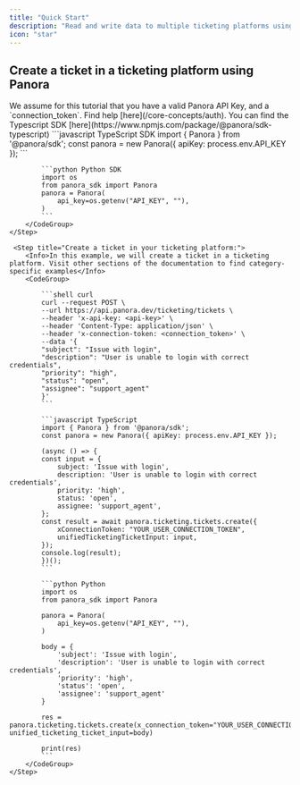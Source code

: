 ```yaml
---
title: "Quick Start"
description: "Read and write data to multiple ticketing platforms using a single API"
icon: "star"
---
```


## Create a ticket in a ticketing platform using Panora

<Check>
  We assume for this tutorial that you have a valid Panora API Key, and a
  `connection_token`. Find help [here](/core-concepts/auth).
</Check>

<Steps>
    <Info>
        You can find the Typescript SDK [here](https://www.npmjs.com/package/@panora/sdk-typescript)
    </Info>
    <Step title="Setup your API Key in your code:">
        <CodeGroup>
            ```javascript TypeScript SDK
            import { Panora } from '@panora/sdk';
            const panora = new Panora({ apiKey: process.env.API_KEY });
            ```

            ```python Python SDK
            import os
            from panora_sdk import Panora
            panora = Panora(
                api_key=os.getenv("API_KEY", ""),
            )
            ```
        </CodeGroup>
    </Step>

     <Step title="Create a ticket in your ticketing platform:">
        <Info>In this example, we will create a ticket in a ticketing platform. Visit other sections of the documentation to find category-specific examples</Info>
        <CodeGroup>

            ```shell curl
            curl --request POST \
            --url https://api.panora.dev/ticketing/tickets \
            --header 'x-api-key: <api-key>' \
            --header 'Content-Type: application/json' \
            --header 'x-connection-token: <connection_token>' \
            --data '{
            "subject": "Issue with login",
            "description": "User is unable to login with correct credentials",
            "priority": "high",
            "status": "open",
            "assignee": "support_agent"
            }'
            ```

            ```javascript TypeScript
            import { Panora } from '@panora/sdk';
            const panora = new Panora({ apiKey: process.env.API_KEY });

            (async () => {
            const input = {
                subject: 'Issue with login',
                description: 'User is unable to login with correct credentials',
                priority: 'high',
                status: 'open',
                assignee: 'support_agent',
            };
            const result = await panora.ticketing.tickets.create({
                xConnectionToken: "YOUR_USER_CONNECTION_TOKEN",
                unifiedTicketingTicketInput: input,
            });
            console.log(result); 
            })();
            ```

            ```python Python
            import os
            from panora_sdk import Panora

            panora = Panora(
                api_key=os.getenv("API_KEY", ""),
            )

            body = {
                'subject': 'Issue with login',
                'description': 'User is unable to login with correct credentials',
                'priority': 'high',
                'status': 'open',
                'assignee': 'support_agent'
            }

            res = panora.ticketing.tickets.create(x_connection_token="YOUR_USER_CONNECTION_TOKEN", unified_ticketing_ticket_input=body)

            print(res)
            ```
        </CodeGroup>
    </Step>

</Steps>

